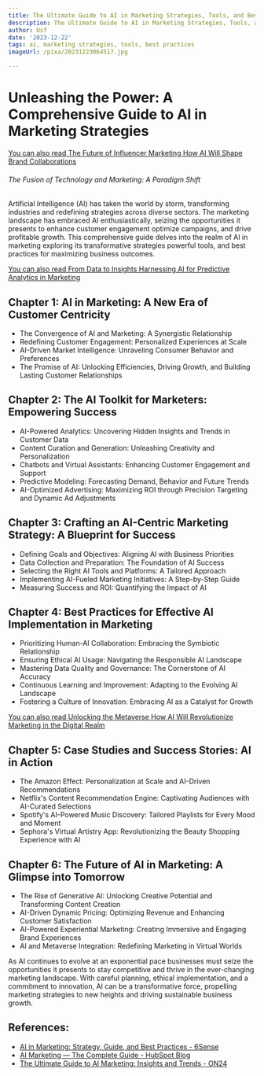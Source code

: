 ```yaml
---
title: The Ultimate Guide to AI in Marketing Strategies, Tools, and Best Practices
description: The Ultimate Guide to AI in Marketing Strategies, Tools, and Best Practices
author: Usf
date: '2023-12-22'
tags: ai, marketing strategies, tools, best practices
imageUrl: /pixa/20231223064517.jpg

---
```

# Unleashing the Power: A Comprehensive Guide to AI in  Marketing Strategies

[You can also read The Future of Influencer Marketing How AI Will Shape Brand Collaborations](The%20Future%20of%20Influencer%20Marketing%20How%20AI%20Will%20Shape%20Brand%20Collaborations)


###### The Fusion of Technology and Marketing: A Paradigm Shift

Artificial Intelligence (AI) has taken the world by storm, transforming industries and redefining strategies across diverse sectors. The  marketing landscape has embraced AI enthusiastically, seizing the opportunities it presents to enhance customer engagement optimize campaigns, and drive profitable growth. This  comprehensive guide  delves into the realm of AI  in marketing  exploring its transformative strategies powerful tools,  and best practices for maximizing business outcomes.


[You can also read  From Data to Insights Harnessing AI for Predictive Analytics in Marketing](From%20Data%20to%20Insights%20Harnessing%20AI%20for%20Predictive%20Analytics%20in%20Marketing)


## Chapter 1: AI in Marketing: A New Era of  Customer Centricity

- The Convergence of  AI and Marketing: A Synergistic Relationship
- Redefining Customer Engagement: Personalized Experiences at Scale
- AI-Driven Market Intelligence: Unraveling Consumer Behavior and Preferences
- The Promise of AI:  Unlocking Efficiencies, Driving Growth, and Building Lasting Customer Relationships


## Chapter 2: The AI  Toolkit for Marketers: Empowering Success

- AI-Powered Analytics: Uncovering Hidden Insights and Trends in Customer Data
- Content Curation and Generation: Unleashing Creativity and Personalization
- Chatbots and Virtual  Assistants: Enhancing Customer Engagement and  Support
- Predictive Modeling: Forecasting Demand, Behavior and Future Trends
-  AI-Optimized Advertising:  Maximizing ROI  through Precision Targeting and Dynamic Ad  Adjustments


## Chapter 3: Crafting an AI-Centric Marketing Strategy:  A Blueprint for Success

- Defining Goals and  Objectives: Aligning AI with Business Priorities
- Data Collection and Preparation: The Foundation  of AI  Success
- Selecting the Right AI Tools and Platforms: A Tailored Approach
- Implementing AI-Fueled  Marketing Initiatives: A Step-by-Step Guide
- Measuring Success and ROI: Quantifying the Impact of AI


## Chapter 4: Best Practices for Effective AI Implementation in Marketing

- Prioritizing Human-AI Collaboration: Embracing the Symbiotic Relationship
- Ensuring Ethical  AI  Usage: Navigating  the Responsible  AI Landscape
- Mastering Data Quality and Governance: The Cornerstone of AI Accuracy
- Continuous Learning and Improvement: Adapting to the Evolving AI Landscape
- Fostering  a Culture of Innovation:  Embracing AI as a Catalyst  for Growth


[You can  also read Unlocking the Metaverse How AI  Will Revolutionize Marketing in the Digital  Realm](Unlocking%20the%20Metaverse%20How%20AI%20Will%20Revolutionize%20Marketing%20in%20the%20Digital%20Realm)


## Chapter 5: Case Studies and Success Stories: AI in Action

- The Amazon Effect: Personalization at Scale and AI-Driven Recommendations
- Netflix's Content Recommendation Engine:  Captivating Audiences with AI-Curated Selections
- Spotify's AI-Powered Music  Discovery: Tailored Playlists for Every Mood and Moment
- Sephora's Virtual Artistry App: Revolutionizing the Beauty  Shopping Experience with AI


##  Chapter 6: The Future of AI in  Marketing: A  Glimpse into Tomorrow

- The Rise of Generative AI: Unlocking Creative Potential and Transforming Content Creation
- AI-Driven  Dynamic Pricing: Optimizing Revenue and Enhancing  Customer Satisfaction
- AI-Powered Experiential Marketing: Creating Immersive and Engaging Brand Experiences
- AI and  Metaverse Integration: Redefining Marketing in Virtual Worlds


As AI continues  to evolve at an exponential pace  businesses must seize the opportunities it presents to stay competitive  and thrive in the ever-changing  marketing  landscape. With careful planning, ethical implementation, and a commitment to innovation, AI can be a transformative force, propelling marketing strategies to  new heights and driving  sustainable business growth.

## References:
- [AI in Marketing: Strategy, Guide, and Best Practices - 6Sense](https://6sense.com/platform/ai-marketing/guide/)
- [AI Marketing — The Complete Guide - HubSpot Blog](https://blog.hubspot.com/marketing/ai-marketing)
- [The Ultimate Guide to AI Marketing: Insights and Trends - ON24](https://www.on24.com/resources/guide-to-ai-marketing/)
